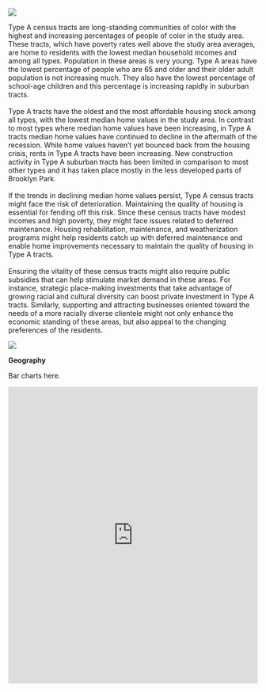 <div class = "typology-header"> ![](imgs/A_header.png) </div>
<div class = "typology-container">
<div class = "typology-text">
Type A census tracts are long-standing communities of color with the highest and increasing percentages of people of color in the study area. These tracts, which have poverty rates well above the study area averages, are home to residents with the lowest median household incomes and among all types. Population in these areas is very young. Type A areas have the lowest percentage of people who are 65 and older and their older adult population is not increasing much. They also have the lowest percentage of school-age children and this percentage is increasing rapidly in suburban tracts.
<br>
<br>
Type A tracts have the oldest and the most affordable housing stock among all types, with the lowest median home values in the study area. In contrast to most types where median home values have been increasing, in Type A tracts median home values have continued to decline in the aftermath of the recession. While home values haven’t yet bounced back from the housing crisis, rents in Type A tracts have been increasing. New construction activity in Type A suburban tracts has been limited in comparison to most other types and it has taken place mostly in the less developed parts of Brooklyn Park.
<br>
<br>
If the trends in declining median home values persist, Type A census tracts might face the risk of deterioration. Maintaining the quality of housing is essential for fending off this risk. Since these census tracts have modest incomes and high poverty, they might face issues related to deferred maintenance. Housing rehabilitation, maintenance, and weatherization programs might help residents catch up with deferred maintenance and enable home improvements necessary to maintain the quality of housing in Type A tracts.
<br>
<br>
Ensuring the vitality of these census tracts might also require public subsidies that can help stimulate market demand in these areas. For instance, strategic place-making investments that take advantage of growing racial and cultural diversity can boost private investment in Type A tracts. Similarly, supporting and attracting businesses oriented toward the needs of a more racially diverse clientele might not only enhance the economic standing of these areas, but also appeal to the changing preferences of the residents.
</div>

<div class = "typology-stats">
![](imgs/A_key_stats.png)
  </div>
</div>

<div class = "typology-viz">
<b> Geography </b>

Bar charts here.

<iframe src="https://public.tableau.com/views/A_15726725807390/A?:embed=y&:display_count=yes&:showVizHome=no!:origin=viz_share_link" width = "100%" height = "600" frameBorder = "0" />
</div>



